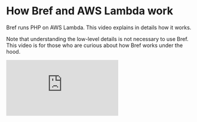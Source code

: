 
<NextSeo description="Deep dive into how PHP runs serverless on AWS Lambda with Bref" />

# How Bref and AWS Lambda work

Bref runs PHP on AWS Lambda. This video explains in details how it works.

Note that understanding the low-level details is not necessary to use Bref. This video is for those who are curious about how Bref works under the hood.

<iframe className="mt-4 w-full aspect-video" src="https://www.youtube.com/embed/r8fgR0lTV-k?si=x6qiscnX-lEo-VOQ&amp;start=399" title="YouTube video player" frameborder="0" allow="accelerometer; autoplay; clipboard-write; encrypted-media; gyroscope; picture-in-picture; web-share; fullscreen" referrerpolicy="strict-origin-when-cross-origin" allowfullscreen></iframe>
